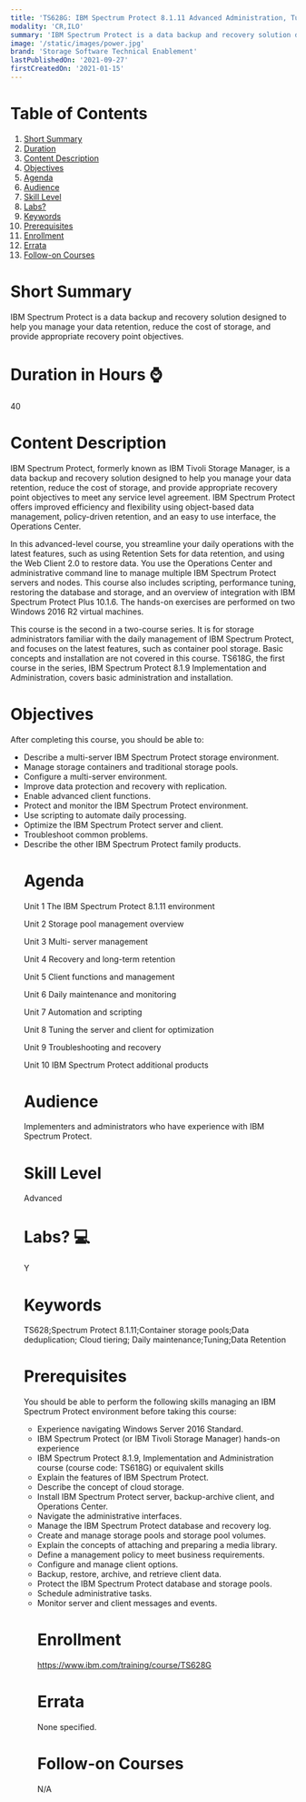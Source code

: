 ```yaml
---
title: 'TS628G: IBM Spectrum Protect 8.1.11 Advanced Administration, Tuning, and Troubleshooting'
modality: 'CR,ILO'
summary: 'IBM Spectrum Protect is a data backup and recovery solution designed to help you manage your data retention, reduce the cost of storage, and provide appropriate recovery point objectives.'
image: '/static/images/power.jpg'
brand: 'Storage Software Technical Enablement'
lastPublishedOn: '2021-09-27'
firstCreatedOn: '2021-01-15'
---
```

# Table of Contents
1.  [Short Summary](#short-summary)
2.  [Duration](#duration-in-hours-)
3.  [Content Description](#content-description)
4.  [Objectives](#objectives)
5.  [Agenda](#agenda)
6.  [Audience](#audience)
7.  [Skill Level](#skill-level)
8.  [Labs?](#labs-)
9.  [Keywords](#keywords)
10. [Prerequisites](#prerequisites)
11. [Enrollment](#enrollment)
12. [Errata](#errata)
13. [Follow-on Courses](#follow-on-courses)

# Short Summary
IBM Spectrum Protect is a data backup and recovery solution designed to help you manage your data retention, reduce the cost of storage, and provide appropriate recovery point objectives.

# Duration in Hours ⌚
40

# Content Description
<p>IBM Spectrum Protect, formerly known as IBM Tivoli Storage Manager, is a data backup and recovery solution designed to help you manage your data retention, reduce the cost of storage, and provide appropriate recovery point objectives to meet any service level agreement. IBM Spectrum Protect offers improved efficiency and flexibility using object-based data management, policy-driven retention, and an easy to use interface, the Operations Center.</p><p>In this advanced-level course, you streamline your daily operations with the latest features, such as using Retention Sets for data retention, and using the Web Client 2.0 to restore data. You use the Operations Center and administrative command line to manage multiple IBM Spectrum Protect servers and nodes. This course also includes scripting, performance tuning, restoring the database and storage, and an overview of integration with IBM Spectrum Protect Plus 10.1.6. The hands-on exercises are performed on two Windows 2016 R2 virtual machines.</p><p>This course is the second in a two-course series. It is for storage administrators familiar with the daily management of IBM Spectrum Protect, and focuses on the latest features, such as container pool storage. Basic concepts and installation are not covered in this course. TS618G, the first course in the series, IBM Spectrum Protect 8.1.9 Implementation and Administration, covers basic administration and installation.</p>

# Objectives
<p>After completing this course, you should be able to:</p><ul /><li />Describe a multi-server IBM Spectrum Protect storage environment.<li />Manage storage containers and traditional storage pools.<li />Configure a multi-server environment.<li />Improve data protection and recovery with replication.<li />Enable advanced client functions.<li />Protect and monitor the IBM Spectrum Protect environment.<li />Use scripting to automate daily processing.<li />Optimize the IBM Spectrum Protect server and client.<li />Troubleshoot common problems.<li />Describe the other IBM Spectrum Protect family products.

# Agenda
<p>Unit 1 The IBM Spectrum Protect 8.1.11 environment</p><p>Unit 2 Storage pool management overview</p><p>Unit 3 Multi- server management</p><p>Unit 4 Recovery and long-term retention</p><p>Unit 5 Client functions and management</p><p>Unit 6 Daily maintenance and monitoring</p><p>Unit 7 Automation and scripting</p><p>Unit 8 Tuning the server and client for optimization</p><p>Unit 9 Troubleshooting and recovery</p><p>Unit 10 IBM Spectrum Protect additional products</p>

# Audience
<p>Implementers and administrators who have experience with IBM Spectrum Protect.</p>

# Skill Level
Advanced            

# Labs? 💻
Y

# Keywords
TS628;Spectrum Protect 8.1.11;Container storage pools;Data deduplication; Cloud tiering; Daily maintenance;Tuning;Data Retention

# Prerequisites
<p>You should be able to perform the following skills managing an IBM Spectrum Protect environment before taking this course:</p><ul /><li />Experience navigating Windows Server 2016 Standard.<li />IBM Spectrum Protect (or IBM Tivoli Storage Manager) hands-on experience<li />IBM Spectrum Protect 8.1.9, Implementation and Administration course (course code: TS618G) or equivalent skills<li />Explain the features of IBM Spectrum Protect.<li />Describe the concept of cloud storage.<li />Install IBM Spectrum Protect server, backup-archive client, and Operations Center.<li />Navigate the administrative interfaces.<li />Manage the IBM Spectrum Protect database and recovery log.<li />Create and manage storage pools and storage pool volumes.<li />Explain the concepts of attaching and preparing a media library.<li />Define a management policy to meet business requirements.<li />Configure and manage client options.<li />Backup, restore, archive, and retrieve client data.<li />Protect the IBM Spectrum Protect database and storage pools.<li />Schedule administrative tasks.<li />Monitor server and client messages and events.

# Enrollment
https://www.ibm.com/training/course/TS628G

# Errata
None specified.

# Follow-on Courses
N/A

